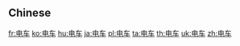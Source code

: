 {{also|電車}}
==Chinese==
{{zh-see|電車}}

[[fr:电车]]
[[ko:电车]]
[[hu:电车]]
[[ja:电车]]
[[pl:电车]]
[[ta:电车]]
[[th:电车]]
[[uk:电车]]
[[zh:电车]]